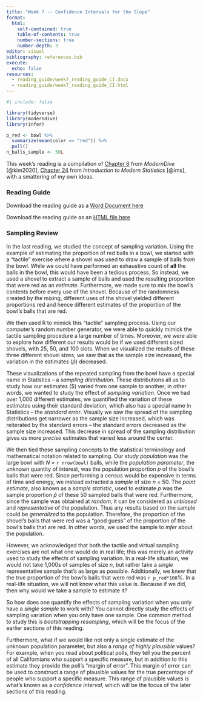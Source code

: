 ```yaml
---
title: "Week 7 -- Confidence Intervals for the Slope"
format: 
  html:
    self-contained: true
    table-of-contents: true
    number-sections: true
    number-depth: 3
editor: visual
bibliography: references.bib
execute: 
  echo: false
resources: 
  - reading_guide/week7_reading_guide_CI.docx
  - reading_guide/week7_reading_guide_CI.html
---
```


```r
#| include: false

library(tidyverse)
library(moderndive)
library(infer)

p_red <- bowl %>%
  summarize(mean(color == "red")) %>%
  pull()
n_balls_sample <- 50L
```

This week's reading is a compilation of [Chapter 8](https://moderndive.com/8-confidence-intervals.html) from *ModernDive* [@kim2020], [Chapter 24](openintro-ims.netlify.app/inf-model-slr.html) from *Introduction to Modern Statistics* [@ims], with a smattering of my own ideas.

### Reading Guide

Download the reading guide as a [Word Document here](reading_guide/week7_reading_guide_CI.docx)

Download the reading guide as an [HTML file here](reading_guide/week7_reading_guide_CI.html)

### Sampling Review

In the last reading, we studied the concept of sampling variation. Using the example of estimating the proportion of red balls in a bowl, we started with a "tactile" exercise where a shovel was used to draw a sample of balls from the bowl. While we could have performed an exhaustive count of **all** the balls in the bowl, this would have been a tedious process. So instead, we used a shovel to extract a sample of balls and used the resulting proportion that were red as an *estimate*. Furthermore, we made sure to mix the bowl's contents before every use of the shovel. Because of the randomness created by the mixing, different uses of the shovel yielded different proportions red and hence different estimates of the proportion of the bowl's balls that are red.

We then used R to mimick this "tactile" sampling process. Using our computer's random number generator, we were able to quickly mimick the tactile sampling procedure a large number of times. Moreover, we were able to explore how different our results would be if we used different sized shovels, with 25, 50, and 100 slots. When we visualized the results of these three different shovel sizes, we saw that as the sample size increased, the variation in the estimates ($\widehat{p}$) decreased.

These visualizations of the repeated sampling from the bowl have a special name in Statistics -- a *sampling distribution*. These distributions all us to study how our estimates (\$\widehat{p}) varied from one sample to another; in other words, we wanted to study the effect of *sampling variation*. Once we had over 1,000 different estimates, we quantified the variation of these estimates using their standard deviation, which also has a special name in Statistics -- the *standard error*. Visually we saw the spread of the sampling distributions get narrower as the sample size increased, which was reiterated by the standard errors -- the standard errors decreased as the sample size increased. This decrease in spread of the sampling distribution gives us more *precise* estimates that varied less around the center.

We then tied these sampling concepts to the statistical terminology and mathematical notation related to sampling. Our *study population* was the large bowl with $N$ = `r nrow(bowl)` balls, while the *population parameter*, the unknown quantity of interest, was the population proportion $p$ of the bowl's balls that were red. Since performing a *census* would be expensive in terms of time and energy, we instead extracted a *sample* of size $n$ = 50. The *point estimate*, also known as a *sample statistic*, used to estimate $p$ was the sample proportion $\widehat{p}$ of these 50 sampled balls that were red. Furthermore, since the sample was obtained at *random*, it can be considered as *unbiased* and *representative* of the population. Thus any results based on the sample could be *generalized* to the population. Therefore, the proportion of the shovel's balls that were red was a "good guess" of the proportion of the bowl's balls that are red. In other words, we used the sample to *infer* about the population.

However, we acknowledged that both the tactile and virtual sampling exercises are not what one would do in real life; this was merely an activity used to study the effects of sampling variation. In a real-life situation, we would not take 1,000s of samples of size $n$, but rather take a *single* representative sample that's as large as possible. Additionally, we knew that the true proportion of the bowl's balls that were red was `r p_red*100`%. In a real-life situation, we will not know what this value is. Because if we did, then why would we take a sample to estimate it?

So how does one quantify the effects of sampling variation when you only have a *single sample* to work with? You cannot directly study the effects of sampling variation when you only have one sample. One common method to study this is *bootstrapping resampling*, which will be the focus of the earlier sections of this reading.

Furthermore, what if we would like not only a single estimate of the unknown population parameter, but also a *range of highly plausible* values? For example, when you read about political polls, they tell you the percent of all Californians who support a specific measure, but in addition to this estimate they provide the poll's "margin of error". This margin of error can be used to construct a range of plausible values for the true percentage of people who support a specific measure. This range of plausible values is what's known as a *confidence interval*, which will be the focus of the later sections of this reading.

